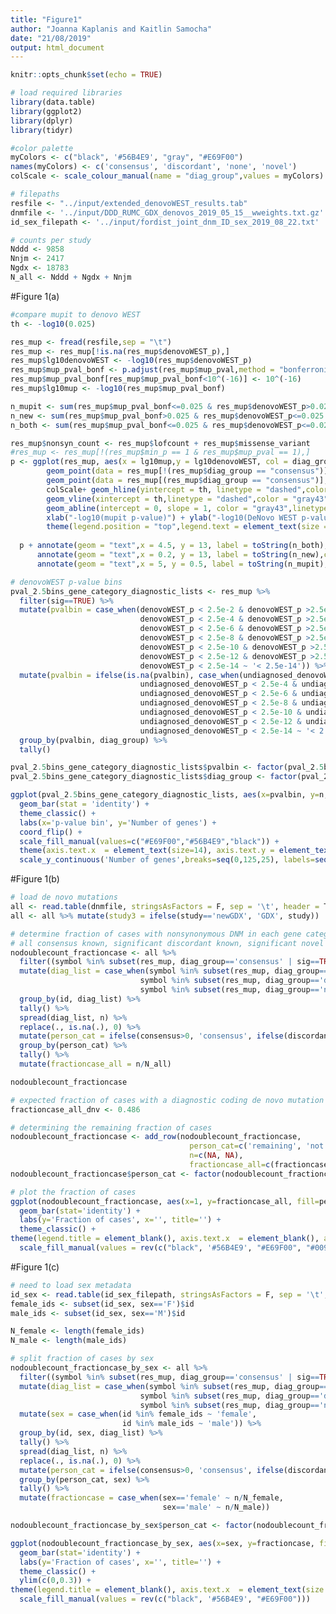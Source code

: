 ```yaml
---
title: "Figure1"
author: "Joanna Kaplanis and Kaitlin Samocha"
date: "21/08/2019"
output: html_document
---
```


```r
knitr::opts_chunk$set(echo = TRUE)
```

```r
# load required libraries
library(data.table)
library(ggplot2)
library(dplyr)
library(tidyr)

#color palette 
myColors <- c("black", '#56B4E9', "gray", "#E69F00")
names(myColors) <- c('consensus', 'discordant', 'none', 'novel')
colScale <- scale_colour_manual(name = "diag_group",values = myColors)

# filepaths
resfile <- "../input/extended_denovoWEST_results.tab"
dnmfile <- '../input/DDD_RUMC_GDX_denovos_2019_05_15__wweights.txt.gz'
id_sex_filepath <- '../input/fordist_joint_dnm_ID_sex_2019_08_22.txt'

# counts per study
Nddd <- 9858
Nnjm <- 2417
Ngdx <- 18783
N_all <- Nddd + Ngdx + Nnjm
```

#Figure 1(a)  

```r
#compare mupit to denovo WEST
th <- -log10(0.025)

res_mup <- fread(resfile,sep = "\t")
res_mup <- res_mup[!is.na(res_mup$denovoWEST_p),]
res_mup$lg10denovoWEST <- -log10(res_mup$denovoWEST_p)
res_mup$mup_pval_bonf <- p.adjust(res_mup$mup_pval,method = "bonferroni",n=(18500*2))
res_mup$mup_pval_bonf[res_mup$mup_pval_bonf<10^(-16)] <- 10^(-16)
res_mup$lg10mup <- -log10(res_mup$mup_pval_bonf)

n_mupit <- sum(res_mup$mup_pval_bonf<=0.025 & res_mup$denovoWEST_p>0.025 & !is.na(res_mup$mup_pval_bonf) & !is.na(res_mup$denovoWEST_p))
n_new <- sum(res_mup$mup_pval_bonf>0.025 & res_mup$denovoWEST_p<=0.025 & !is.na(res_mup$mup_pval_bonf) & !is.na(res_mup$denovoWEST_p))
n_both <- sum(res_mup$mup_pval_bonf<=0.025 & res_mup$denovoWEST_p<=0.025 & !is.na(res_mup$mup_pval_bonf) & !is.na(res_mup$denovoWEST_p))

res_mup$nonsyn_count <- res_mup$lofcount + res_mup$missense_variant
#res_mup <- res_mup[!(res_mup$min_p == 1 & res_mup$mup_pval == 1),]
p <- ggplot(res_mup, aes(x = lg10mup,y = lg10denovoWEST, col = diag_group)) + 
        geom_point(data = res_mup[!(res_mup$diag_group == "consensus")],aes(x = lg10mup, y = lg10denovoWEST, size = nonsyn_count), alpha = 0.9) + 
        geom_point(data = res_mup[(res_mup$diag_group == "consensus")],aes(x = lg10mup, y = lg10denovoWEST, size = nonsyn_count), alpha = 0.55) +
        colScale+ geom_hline(yintercept = th, linetype = "dashed",color = "gray43") + 
        geom_vline(xintercept = th,linetype = "dashed",color = "gray43") +
        geom_abline(intercept = 0, slope = 1, color = "gray43",linetype = "dotted")  + 
        xlab("-log10(mupit p-value)") + ylab("-log10(DeNovo WEST p-value)")+theme_classic() + 
        theme(legend.position = "top",legend.text = element_text(size = 14),legend.title = element_blank(),axis.text=element_text(size=14),axis.title=element_text(size=16)) 
  
  p + annotate(geom = "text",x = 4.5, y = 13, label = toString(n_both),color = "gray43",size = 8) +
      annotate(geom = "text",x = 0.2, y = 13, label = toString(n_new),color = "gray43",size = 8) +
      annotate(geom = "text",x = 5, y = 0.5, label = toString(n_mupit),color = "gray43",size = 8)
```

```r
# denovoWEST p-value bins
pval_2.5bins_gene_category_diagnostic_lists <- res_mup %>%
  filter(sig==TRUE) %>%
  mutate(pvalbin = case_when(denovoWEST_p < 2.5e-2 & denovoWEST_p >2.5e-4 ~ '2.5e-2 to 2.5e-4',
                             denovoWEST_p < 2.5e-4 & denovoWEST_p >2.5e-6 ~ '2.5e-4 to 2.5e-6',
                             denovoWEST_p < 2.5e-6 & denovoWEST_p >2.5e-8 ~ '2.5e-6 to 2.5e-8',
                             denovoWEST_p < 2.5e-8 & denovoWEST_p >2.5e-10 ~ '2.5e-8 to 2.5e-10',
                             denovoWEST_p < 2.5e-10 & denovoWEST_p >2.5e-12 ~ '2.5e-10 to 2.5e-12',
                             denovoWEST_p < 2.5e-12 & denovoWEST_p >2.5e-14 ~ '2.5e-12 to 2.5e-14',
                             denovoWEST_p < 2.5e-14 ~ '< 2.5e-14')) %>%
  mutate(pvalbin = ifelse(is.na(pvalbin), case_when(undiagnosed_denovoWEST_p < 2.5e-2 & undiagnosed_denovoWEST_p >2.5e-4 ~ '2.5e-2 to 2.5e-4',
                             undiagnosed_denovoWEST_p < 2.5e-4 & undiagnosed_denovoWEST_p >2.5e-6 ~ '2.5e-4 to 2.5e-6',
                             undiagnosed_denovoWEST_p < 2.5e-6 & undiagnosed_denovoWEST_p >2.5e-8 ~ '2.5e-6 to 2.5e-8',
                             undiagnosed_denovoWEST_p < 2.5e-8 & undiagnosed_denovoWEST_p >2.5e-10 ~ '2.5e-8 to 2.5e-10',
                             undiagnosed_denovoWEST_p < 2.5e-10 & undiagnosed_denovoWEST_p >2.5e-12 ~ '2.5e-10 to 2.5e-12',
                             undiagnosed_denovoWEST_p < 2.5e-12 & undiagnosed_denovoWEST_p >2.5e-14 ~ '2.5e-12 to 2.5e-14',
                             undiagnosed_denovoWEST_p < 2.5e-14 ~ '< 2.5e-14'), pvalbin)) %>%
  group_by(pvalbin, diag_group) %>%
  tally()

pval_2.5bins_gene_category_diagnostic_lists$pvalbin <- factor(pval_2.5bins_gene_category_diagnostic_lists$pvalbin, levels=c('2.5e-2 to 2.5e-4','2.5e-4 to 2.5e-6','2.5e-6 to 2.5e-8','2.5e-8 to 2.5e-10','2.5e-10 to 2.5e-12', '2.5e-12 to 2.5e-14', '< 2.5e-14'))
pval_2.5bins_gene_category_diagnostic_lists$diag_group <- factor(pval_2.5bins_gene_category_diagnostic_lists$diag_group, levels=c('novel', 'discordant', 'consensus'))

ggplot(pval_2.5bins_gene_category_diagnostic_lists, aes(x=pvalbin, y=n, fill=diag_group)) +
  geom_bar(stat = 'identity') +
  theme_classic() +
  labs(x='p-value bin', y='Number of genes') +
  coord_flip() +
  scale_fill_manual(values=c("#E69F00","#56B4E9","black")) +
  theme(axis.text.x  = element_text(size=14), axis.text.y = element_text(size=14), axis.title = element_text(size=16), legend.title = element_blank(), legend.text = element_text(size=14)) +
  scale_y_continuous('Number of genes',breaks=seq(0,125,25), labels=seq(0,125,25))
```

#Figure 1(b)  

```r
# load de novo mutations
all <- read.table(dnmfile, stringsAsFactors = F, sep = '\t', header = T)
all <- all %>% mutate(study3 = ifelse(study=='newGDX', 'GDX', study))

# determine fraction of cases with nonsynonymous DNM in each gene category
# all consensus known, significant discordant known, significant novel
nodoublecount_fractioncase <- all %>%
  filter((symbol %in% subset(res_mup, diag_group=='consensus' | sig==TRUE)$symbol) & !(consequence %in% c('coding_sequence_variant', 'stop_retained_variant', 'synonymous_variant'))) %>%
  mutate(diag_list = case_when(symbol %in% subset(res_mup, diag_group=='consensus')$symbol ~ 'consensus',
                             symbol %in% subset(res_mup, diag_group=='discordant' & sig==TRUE)$symbol ~ 'discordant',
                             symbol %in% subset(res_mup, diag_group=='novel')$symbol ~ 'novel')) %>%
  group_by(id, diag_list) %>%
  tally() %>%
  spread(diag_list, n) %>%
  replace(., is.na(.), 0) %>%
  mutate(person_cat = ifelse(consensus>0, 'consensus', ifelse(discordant>0, 'discordant', 'novel'))) %>%
  group_by(person_cat) %>%
  tally() %>%
  mutate(fractioncase_all = n/N_all)

nodoublecount_fractioncase
```

```r
# expected fraction of cases with a diagnostic coding de novo mutation -- estimated by Hilary Martin
fractioncase_all_dnv <- 0.486

# determining the remaining fraction of cases
nodoublecount_fractioncase <- add_row(nodoublecount_fractioncase,
                                        person_cat=c('remaining', 'not de novo'),
                                        n=c(NA, NA),
                                        fractioncase_all=c(fractioncase_all_dnv-sum(nodoublecount_fractioncase$fractioncase_all), 1-fractioncase_all_dnv))
nodoublecount_fractioncase$person_cat <- factor(nodoublecount_fractioncase$person_cat, levels = c('not de novo', 'remaining', 'novel', 'discordant', 'consensus'))

# plot the fraction of cases
ggplot(nodoublecount_fractioncase, aes(x=1, y=fractioncase_all, fill=person_cat))+
  geom_bar(stat='identity') +
  labs(y='Fraction of cases', x='', title='') +
  theme_classic() +
theme(legend.title = element_blank(), axis.text.x  = element_blank(), axis.text.y = element_text(size=14), axis.title = element_text(size=16), legend.text = element_text(size=14), axis.line.x = element_blank(), axis.ticks.x = element_blank(), axis.line.y = element_blank()) +
  scale_fill_manual(values = rev(c("black", '#56B4E9', "#E69F00", "#009E73", 'lightgray')))
```

#Figure 1(c)  

```r
# need to load sex metadata
id_sex <- read.table(id_sex_filepath, stringsAsFactors = F, sep = '\t', header = T)
female_ids <- subset(id_sex, sex=='F')$id
male_ids <- subset(id_sex, sex=='M')$id

N_female <- length(female_ids)
N_male <- length(male_ids)

# split fraction of cases by sex
nodoublecount_fractioncase_by_sex <- all %>%
  filter((symbol %in% subset(res_mup, diag_group=='consensus' | sig==TRUE)$symbol) & !(consequence %in% c('coding_sequence_variant', 'stop_retained_variant', 'synonymous_variant'))) %>%
  mutate(diag_list = case_when(symbol %in% subset(res_mup, diag_group=='consensus')$symbol ~ 'consensus',
                             symbol %in% subset(res_mup, diag_group=='discordant' & sig==TRUE)$symbol ~ 'discordant',
                             symbol %in% subset(res_mup, diag_group=='novel')$symbol ~ 'novel')) %>%
  mutate(sex = case_when(id %in% female_ids ~ 'female',
                         id %in% male_ids ~ 'male')) %>%
  group_by(id, sex, diag_list) %>%
  tally() %>%
  spread(diag_list, n) %>%
  replace(., is.na(.), 0) %>%
  mutate(person_cat = ifelse(consensus>0, 'consensus', ifelse(discordant>0, 'discordant', 'novel'))) %>%
  group_by(person_cat, sex) %>%
  tally() %>%
  mutate(fractioncase = case_when(sex=='female' ~ n/N_female,
                                  sex=='male' ~ n/N_male))

nodoublecount_fractioncase_by_sex$person_cat <- factor(nodoublecount_fractioncase_by_sex$person_cat, levels = c('novel', 'discordant', 'consensus'))

ggplot(nodoublecount_fractioncase_by_sex, aes(x=sex, y=fractioncase, fill=person_cat))+
  geom_bar(stat='identity') +
  labs(y='Fraction of cases', x='', title='') +
  theme_classic() +
  ylim(c(0,0.3)) +
theme(legend.title = element_blank(), axis.text.x  = element_text(size = 14), axis.text.y = element_text(size=14), axis.title = element_text(size=16), legend.text = element_text(size=14), axis.line.x = element_blank(), axis.ticks.x = element_blank(), axis.line.y = element_blank()) +
  scale_fill_manual(values = rev(c("black", '#56B4E9', "#E69F00")))
```

